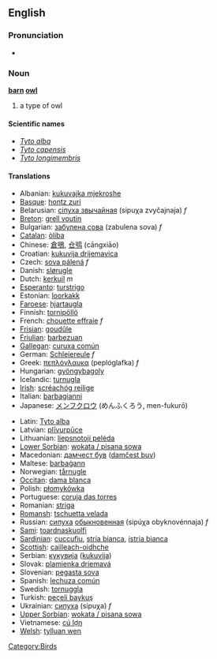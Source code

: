 ==English==
===Pronunciation===
*{{IPA|/'bɑɽn ɑʊl/}}
{{Wikipedia}}
===Noun===
'''[[barn]] [[owl]]'''

# a type of owl

====Scientific names====
*''[[Tyto alba]]''
*''[[Tyto capensis]]''
*''[[Tyto longimembris]]''

====Translations====
{{top}}
*Albanian: [[kukuvajka mjekroshe]]
*[[Basque]]: [[hontz zuri]]
*Belarusian: [[сіпуха звычайная]] (sipuχa zvyčajnaja) ''f''
*[[Breton]]: [[grell voutin]]
*Bulgarian: [[забулена сова]] (zabulena sova) ''f''
*[[Catalan]]: [[òliba]]
*Chinese: [[倉鴞]], [[仓鸮]] (cāngxiāo)
*Croatian: [[kukuvija drijemavica]]
*Czech: [[sova pálená]] ''f''
*Danish: [[slørugle]]
*Dutch: [[kerkuil]] ''m''
*[[Esperanto]]: [[turstrigo]]
*Estonian: [[loorkakk]]
*[[Faroese]]: [[hjartaugla]]
*Finnish: [[tornipöllö]]
*French: [[chouette effraie]] ''f''
*[[Frisian]]: [[goudûle]]
*[[Friulian]]: [[barbezuan]]
*[[Gallegan]]: [[curuxa común]]
*German: [[Schleiereule]] ''f''
*Greek: [[πεπλόγλαυκα]] (peplóglafka) ''f''
*Hungarian: [[gyöngybagoly]]
*Icelandic: [[turnugla]]
*[[Irish]]: [[scréachóg reilige]]
*Italian: [[barbagianni]]
*Japanese: [[メンフクロウ]] (めんふくろう, men-fukurō)<!-- [[面梟]] not sure about kanji - kana seems to be the usual way to write it -->
{{mid}}
*Latin: [[Tyto alba]] '' ''
*Latvian: [[plīvurpūce]]
*Lithuanian: [[liepsnotoji pelėda]]
*[[Lower Sorbian]]: [[wokata / pisana sowa]]
*Macedonian: [[дамчест був]] ([[damčest buv]])
*Maltese: [[barbaġann]]
*Norwegian: [[tårnugle]]
*[[Occitan]]: [[dama blanca]]
*Polish: [[płomykówka]]
*Portuguese: [[coruja das torres]]
*Romanian: [[striga]]
*[[Romansh]]: [[tschuetta velada]]
*Russian: [[сипуха]] [[обыкновенный|обыкновенная]] (sipúχa obyknovénnaja) ''f''
*[[Sami]]: [[toardnaskuolfi]]
*[[Sardinian]]: [[cuccufiu]], [[stria bianca]], [[istria bianca]]
*[[Scottish]]: [[cailleach-oidhche]]
*Serbian: [[кукувиjа]] ([[kukuvija]])
*Slovak: [[plamienka driemavá]]
*Slovenian: [[pegasta sova]]
*Spanish: [[lechuza común]]
*Swedish: [[tornuggla]]
*Turkish: [[peçeli baykuş]]
*Ukrainian: [[сипуха]] (sipuχa) ''f''
*[[Upper Sorbian]]: [[wokata / pisana sowa]]
*Vietnamese: [[cú lợn]]
*[[Welsh]]: [[tylluan wen]]
{{bottom}}

[[Category:Birds]]